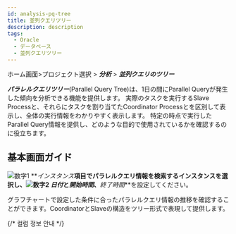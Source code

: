 ```yaml
---
id: analysis-pq-tree
title: 並列クエリツリー
description: description
tags:
  - Oracle
  - データベース
  - 並列クエリツリー
---
```


ホーム画面>プロジェクト選択 > **_分析_** > **_並列クエリのツリー_**

**_パラレルクエリツリー_**(Parallel Query Tree)は、1日の間にParallel Queryが発生した傾向を分析できる機能を提供します。 実際のタスクを実行するSlave Processと、それらにタスクを割り当てたCoordinator Processとを区別して表示し、全体の実行情報をわかりやすく表示します。 特定の時点で実行したParallel Query情報を提供し、どのような目的で使用されているかを確認するのに役立ちます。

## 基本画面ガイド

<ImgLang img="db-pq-tree.png" desc="パラレルクエリツリー" />

![数字1](/img/number-01.png) **_インスタンス_**項目でパラレルクエリ情報を検索するインスタンスを選択し、![数字2](/img/number-02.png) **_日付_**と**_開始時間_**、**_終了時間_**を設定してください。

グラフチャートで設定した条件に合ったパラレルクエリ情報の推移を確認することができます。CoordinatorとSlaveの構造をツリー形式で表現して提供します。

{/* 컬럼 정보 안내 */}

<Oraclecolumn />
